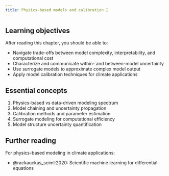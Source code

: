 ```yaml
---
title: Physics-based models and calibration 🚧
---
```


## Learning objectives {.unnumbered}

After reading this chapter, you should be able to:

- Navigate trade-offs between model complexity, interpretability, and computational cost
- Characterize and communicate within- and between-model uncertainty
- Use surrogate models to approximate complex model output
- Apply model calibration techniques for climate applications

## Essential concepts

1. Physics-based vs data-driven modeling spectrum
1. Model chaining and uncertainty propagation
1. Calibration methods and parameter estimation
1. Surrogate modeling for computational efficiency
1. Model structure uncertainty quantification

## Further reading {.unnumbered}

For physics-based modeling in climate applications:

- @rackauckas_sciml:2020: Scientific machine learning for differential equations
